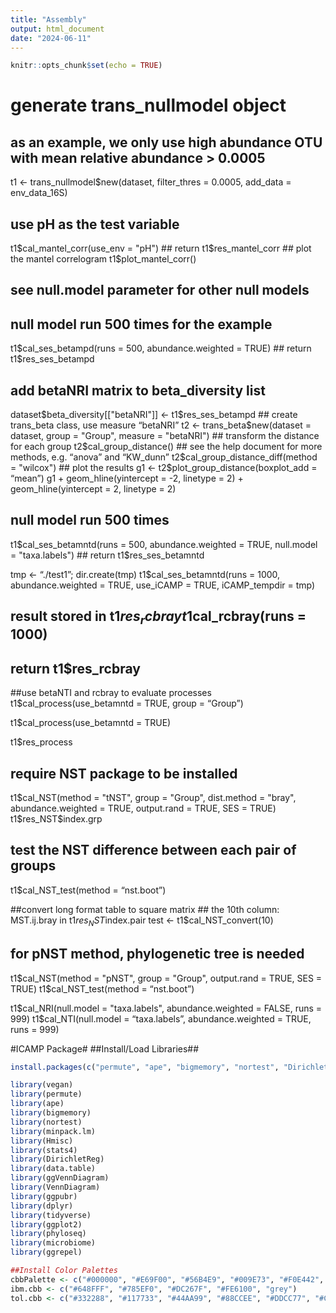 ```yaml
---
title: "Assembly"
output: html_document
date: "2024-06-11"
---
```


```r
knitr::opts_chunk$set(echo = TRUE)
```

# generate trans_nullmodel object
## as an example, we only use high abundance OTU with mean relative abundance > 0.0005
t1 <- trans_nullmodel$new(dataset, filter_thres = 0.0005, add_data = env_data_16S)

## use pH as the test variable
t1$cal_mantel_corr(use_env = "pH")
## return t1$res_mantel_corr
## plot the mantel correlogram
t1$plot_mantel_corr()

## see null.model parameter for other null models
## null model run 500 times for the example
t1$cal_ses_betampd(runs = 500, abundance.weighted = TRUE)
## return t1$res_ses_betampd

## add betaNRI matrix to beta_diversity list
dataset$beta_diversity[["betaNRI"]] <- t1$res_ses_betampd
## create trans_beta class, use measure "betaNRI"
t2 <- trans_beta$new(dataset = dataset, group = "Group", measure = "betaNRI")
## transform the distance for each group
t2$cal_group_distance()
## see the help document for more methods, e.g. "anova" and "KW_dunn"
t2$cal_group_distance_diff(method = "wilcox")
## plot the results
g1 <- t2$plot_group_distance(boxplot_add = "mean")
g1 + geom_hline(yintercept = -2, linetype = 2) + geom_hline(yintercept = 2, linetype = 2)

## null model run 500 times
t1$cal_ses_betamntd(runs = 500, abundance.weighted = TRUE, null.model = "taxa.labels")
## return t1$res_ses_betamntd

tmp <- "./test1"; dir.create(tmp)
t1$cal_ses_betamntd(runs = 1000, abundance.weighted = TRUE, use_iCAMP = TRUE, iCAMP_tempdir = tmp)

## result stored in t1$res_rcbray
t1$cal_rcbray(runs = 1000)
## return t1$res_rcbray

##use betaNTI and rcbray to evaluate processes
t1$cal_process(use_betamntd = TRUE, group = "Group")

t1$cal_process(use_betamntd = TRUE)

t1$res_process

## require NST package to be installed
t1$cal_NST(method = "tNST", group = "Group", dist.method = "bray", abundance.weighted = TRUE, output.rand = TRUE, SES = TRUE)
t1$res_NST$index.grp

## test the NST difference between each pair of groups
t1$cal_NST_test(method = "nst.boot")

##convert long format table to square matrix
## the 10th column: MST.ij.bray in t1$res_NST$index.pair
test <- t1$cal_NST_convert(10)

## for pNST method, phylogenetic tree is needed
t1$cal_NST(method = "pNST", group = "Group", output.rand = TRUE, SES = TRUE)
t1$cal_NST_test(method = "nst.boot")

t1$cal_NRI(null.model = "taxa.labels", abundance.weighted = FALSE, runs = 999)
t1$cal_NTI(null.model = "taxa.labels", abundance.weighted = TRUE, runs = 999)



#ICAMP Package#
##Install/Load Libraries##
```r
install.packages(c("permute", "ape", "bigmemory", "nortest", "DirichletReg", "data.table"))

library(vegan)
library(permute)
library(ape)
library(bigmemory)
library(nortest)
library(minpack.lm)
library(Hmisc)
library(stats4)
library(DirichletReg)
library(data.table)
library(ggVennDiagram)
library(VennDiagram)
library(ggpubr)
library(dplyr)
library(tidyverse)
library(ggplot2)
library(phyloseq)
library(microbiome)
library(ggrepel)

##Install Color Palettes
cbbPalette <- c("#000000", "#E69F00", "#56B4E9", "#009E73", "#F0E442", "#0072B2", "#D55E00", "#CC79A7")
ibm.cbb <- c("#648FFF", "#785EF0", "#DC267F", "#FE6100", "grey")
tol.cbb <- c("#332288", "#117733", "#44AA99", "#88CCEE", "#DDCC77", "#CC6677", "#AA4499", "#882255")

```






